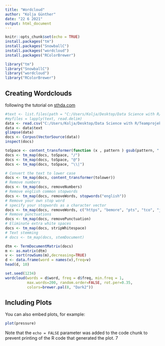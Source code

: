 ```yaml
---
title: "Wordcloud"
author: "Kolja Günther"
date: "22 6 2021"
output: html_document
---
```


```r
knitr::opts_chunk$set(echo = TRUE)
install.packages("tm")
install.packages("SnowballC")
install.packages("wordcloud")
install.packages("RColorBrewer")

library("tm")
library("SnowballC")
library("wordcloud")
library("RColorBrewer")
```

## Creating Wordclouds

following the tutorial on [sthda.com](http://www.sthda.com/english/wiki/text-mining-and-word-cloud-fundamentals-in-r-5-simple-steps-you-should-know#the-5-main-steps-to-create-word-clouds-in-r)

```r
#text <- list.files(path = "C:/Users/Kolja/Desktop/Data Science with R/Teamprojekt/Git2/DataSciR_2021/data/tweets/", pattern = "*.csv")
#myfiles = lapply(text, read.delim)
data <- read.csv("C:/Users/Kolja/Desktop/Data Science with R/Teamprojekt/Git2/DataSciR_2021/data/tweets/StephenCurry30.csv")
data <- data$text
glimpse(data)
docs <- Corpus(VectorSource(data))
inspect(docs)

toSpace <- content_transformer(function (x , pattern ) gsub(pattern, " ", x))
docs <- tm_map(docs, toSpace, "/")
docs <- tm_map(docs, toSpace, "@")
docs <- tm_map(docs, toSpace, "\\|")

# Convert the text to lower case
docs <- tm_map(docs, content_transformer(tolower))
# Remove numbers
docs <- tm_map(docs, removeNumbers)
# Remove english common stopwords
docs <- tm_map(docs, removeWords, stopwords("english"))
# Remove your own stop word
# specify your stopwords as a character vector
docs <- tm_map(docs, removeWords, c("https", "bemore", "pts", "tco", "jamal", "murray")) 
# Remove punctuations
docs <- tm_map(docs, removePunctuation)
# Eliminate extra white spaces
docs <- tm_map(docs, stripWhitespace)
# Text stemming
# docs <- tm_map(docs, stemDocument)

dtm <- TermDocumentMatrix(docs)
m <- as.matrix(dtm)
v <- sort(rowSums(m),decreasing=TRUE)
d <- data.frame(word = names(v),freq=v)
head(d, 10)

set.seed(1234)
wordcloud(words = d$word, freq = d$freq, min.freq = 1,
          max.words=200, random.order=FALSE, rot.per=0.35, 
          colors=brewer.pal(8, "Dark2"))
```

## Including Plots

You can also embed plots, for example:

```r
plot(pressure)
```

Note that the `echo = FALSE` parameter was added to the code chunk to prevent printing of the R code that generated the plot.
7